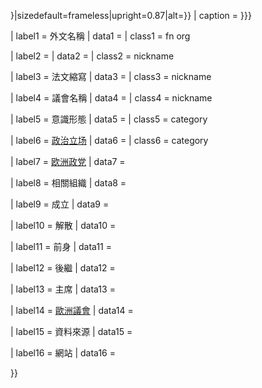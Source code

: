 {{Infobox
| bodyclass = vcard

| above = {{{title|}}}
| abovestyle = background:#efefef
| subheaderstyle = background:#efefef
| subheader = <includeonly>'''[[歐洲議會黨團]]'''</includeonly>

| image = {{#invoke:InfoboxImage|InfoboxImage|image={{{image|}}}|size={{{imagesize|{{{imagewidth|}}}}}}|sizedefault=frameless|upright=0.87|alt={{{alt|}}}}}
| caption = {{{caption|{{{imagecaption|}}}}}}

| label1 = 外文名稱
| data1 = {{{name|}}}
| class1 = fn org

| label2 = {{Nowrap|英文縮寫}}
| data2 = {{{englishabbr|}}}
| class2 = nickname

| label3 = 法文縮寫
| data3 = {{{frenchabbr|}}}
| class3 = nickname

| label4 = 議會名稱
| data4 = {{{formalname|}}}
| class4 = nickname

| label5 = 意識形態
| data5 = {{{ideology|}}}
| class5 = category

| label6 = [[政治立场]]
| data6 = {{{position|}}}
| class6 = category

| label7 = [[欧洲政党]]
| data7 = {{{europarties|}}}

| label8 = 相關組織
| data8 = {{{associated|}}}

| label9 = 成立
| data9 = {{{from|}}}

| label10 = 解散
| data10 = {{{to|}}}

| label11 = 前身
| data11 = {{{precededby|}}}

| label12 = 後繼
| data12 = {{{succeededby|}}}

| label13 = 主席
| data13 = {{{chairs|}}}

| label14 = [[歐洲議會議員|歐洲議會]]
| data14 = {{{meps|}}}

| label15 = 資料來源
| data15 = {{{sources|}}}

| label16 = 網站
| data16 = {{{website|}}}

}}<noinclude>
{{documentation}}

<!---Please add metadata to the <includeonly> section at the bottom of the /doc subpage--->

</noinclude>